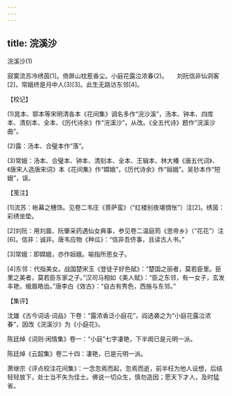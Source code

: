 ```yaml
---
---
---
```

title: 浣溪沙
---



浣溪沙(1)


寂寞流苏冷绣茵[1]。倚屏山枕惹香尘。小庭花露泣浓春(2)。　　刘阮信非仙洞客[2]，常娥终是月中人(3)[3]。此生无路访东邻[4]。





【校记】


(1)晁本、鄂本等宋明清各本《花间集》调名多作“浣沙溪”，汤本、钟本、四库本、清刻本、全本、《历代诗余》作“浣溪沙”，从改。《全五代诗》题作“浣溪沙曲”。

(2)露：汤本、合璧本作“落”。

(3)常娥：汤本、合璧本、钟本、清刻本、全本、王辑本、林大椿《唐五代词》、《唐宋人选唐宋词》本《花间集》作“嫦娥”。《历代诗余》作“姮娥”。吴钞本作“短娥”，误。





【笺注】


[1]流苏：帐幕之穗饰。见卷二韦庄《菩萨蛮》（“红楼别夜堪惆怅”）注[2]。绣茵：彩绣坐垫。

[2]刘阮：用刘晨、阮肇采药遇仙女典事，参见卷二温庭筠《思帝乡》（“花花”）注[6]。信非：诚非。唐韦应物《种瓜》：“信非吾侪事，且读古人书。”

[3]常娥：即嫦娥，亦作姮娥。喻指所思女子。

[4]东邻：代指美女。战国楚宋玉《登徒子好色赋》：“楚国之丽者，莫若臣里。臣里之美者，莫若臣东家之子。”汉司马相如《美人赋》：“臣之东邻，有一女子，玄发丰艳，蛾眉皓齿。”唐李白《效古》：“自古有秀色，西施与东邻。”





【集评】


沈雄《古今词话·词品》下卷：“露浓香泛小庭花”，阎选袭之为“小庭花露泣浓春”，因改《浣溪沙》为《小庭花》。

陈廷焯《词则·闲情集》卷一：“小庭”七字凄艳，下半阕已是元明一派。

陈廷焯《云韶集》卷二十四：凄艳，已是元明一派。

萧继宗《评点校注花间集》：一念忽焉而起，忽焉而逝，前半枉为他人设想，后结轻轻放下，处士当不失为佳士。佛说一切众生，慎勿造因；愿天下才人，及时猛省。